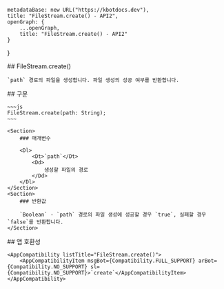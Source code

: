 
    metadataBase: new URL("https://kbotdocs.dev"),
    title: "FileStream.create() - API2",
    openGraph: {
        ...openGraph,
        title: "FileStream.create() - API2"
    }
}

<Section>
    ## FileStream.create()

    `path` 경로의 파일을 생성합니다. 파일 생성의 성공 여부를 반환합니다.
</Section>
<Section>
    ## 구문

    ~~~js
    FileStream.create(path: String);
    ~~~

    <Section>
        ### 매개변수

        <Dl>
            <Dt>`path`</Dt>
            <Dd>
                생성할 파일의 경로
            </Dd>
        </Dl>
    </Section>
    <Section>
        ### 반환값

        `Boolean` - `path` 경로의 파일 생성에 성공할 경우 `true`, 실패할 경우 `false`를 반환합니다.
    </Section>
</Section>
<Section>
    ## 앱 호환성

    <AppCompatibility listTitle="FileStream.create()">
        <AppCompatibilityItem msgBot={Compatibility.FULL_SUPPORT} arBot={Compatibility.NO_SUPPORT} sl={Compatibility.NO_SUPPORT}>`create`</AppCompatibilityItem>
    </AppCompatibility>
</Section>